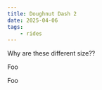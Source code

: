 ```yaml
---
title: Doughnut Dash 2
date: 2025-04-06
tags:
    - rides
---
```


Why are these different size??

Foo

<p> Foo </p>

<Ride 
    instagramUrl="https://www.instagram.com/p/DHmtIAZsIHo/" 
    routeUrl="https://www.strava.com/routes/3336382274166578188"
/>
